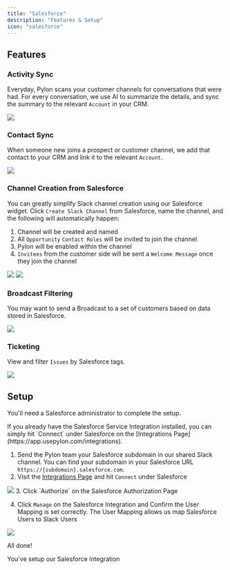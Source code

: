 ```yaml
---
title: "Salesforce"
description: "Features & Setup"
icon: "salesforce"
---
```


## Features

### Activity Sync

Everyday, Pylon scans your customer channels for conversations that were had.
For every conversation, we use AI to summarize the details, and sync the summary
to the relevant `Account` in your CRM.

<Frame>
  <img src="/images/sfdc-activity.png" />
</Frame>

### Contact Sync

When someone new joins a prospect or customer channel, we add that contact to
your CRM and link it to the relevant `Account`.

<Frame>
  <img src="/images/sfdc-contact.png" />
</Frame>

### Channel Creation from Salesforce

You can greatly simplify Slack channel creation using our Salesforce widget.
Click `Create Slack Channel` from Salesforce, name the channel, and the
following will automatically happen:

1. Channel will be created and named
2. All `Opportunity` `Contact Roles` will be invited to join the channel
3. Pylon will be enabled within the channel
4. `Invitees` from the customer side will be sent a `Welcome Message` once they
   join the channel

<Frame>
  <img src="/images/sfdc-create-channel.png" />
</Frame>

<Frame>
  <img src="/images/sfdc-create-channel-2.png" />
</Frame>

### Broadcast Filtering

You may want to send a Broadcast to a set of customers based on data stored in
Salesforce.

<Frame>
  <img src="/images/sfdc-broadcast.png" />
</Frame>

### Ticketing

View and filter `Issues` by Salesforce tags.

<Frame>
  <img src="/images/sfdc-ticketing.png" />
</Frame>

## Setup

<Note>You'll need a Salesforce administrator to complete the setup.</Note>

<Tip>
  If you already have the Salesforce Service Integration installed, you can
  simply hit `Connect` under Salesforce on the [Integrations
  Page](https://app.usepylon.com/integrations).
</Tip>

1. Send the Pylon team your Salesforce subdomain in our shared Slack channel.
   You can find your subdomain in your Salesforce URL
   `https://{subdomain}.salesforce.com`.
2. Visit the [Integrations Page](https://app.usepylon.com/integrations) and hit
   `Connect` under Salesforce

<Frame>
  <img src="/images/sfdc-install.png" />
</Frame>
3. Click `Authorize` on the Salesforce Authorization Page

4. Click `Manage` on the Salesforce Integration and Confirm the User Mapping is
   set correctly. The User Mapping allows us map Salesforce Users to Slack Users

<Frame>
  <img src="/images/sfdc-user-mapping.png" />
</Frame>

All done!

<Check>You've setup our Salesforce Integration</Check>
